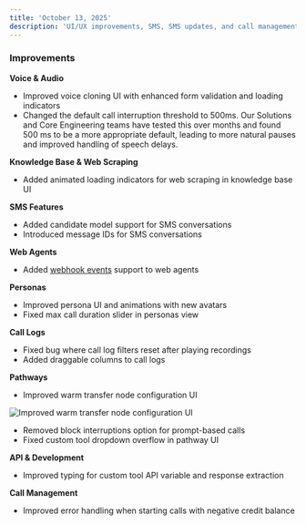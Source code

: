 ```yaml
---
title: 'October 13, 2025'
description: 'UI/UX improvements, SMS, SMS updates, and call management enhancements'
---
```


### Improvements

**Voice & Audio**
- Improved voice cloning UI with enhanced form validation and loading indicators
- Changed the default call interruption threshold to 500ms. Our Solutions and Core Engineering teams have tested this over months and found 500 ms to be a more appropriate default, leading to more natural pauses and improved handling of speech delays.

**Knowledge Base & Web Scraping**
- Added animated loading indicators for web scraping in knowledge base UI

**SMS Features**
- Added candidate model support for SMS conversations
- Introduced message IDs for SMS conversations

**Web Agents**
- Added [webhook events](/api-v1/post/calls#param-webhook-events) support to web agents

**Personas**
- Improved persona UI and animations with new avatars
- Fixed max call duration slider in personas view

**Call Logs**
- Fixed bug where call log filters reset after playing recordings
- Added draggable columns to call logs

**Pathways**
- Improved warm transfer node configuration UI

<Accordion title="View warm transfer UI improvements">
  <img 
    src="../changelog_assets/10_13_2025/warm_transfer_ui.jpeg" 
    style={{ width: "100%", borderRadius: "0.5rem", marginTop: "1rem", marginBottom: "1rem" }}
    alt="Improved warm transfer node configuration UI"
  />
</Accordion>

- Removed block interruptions option for prompt-based calls
- Fixed custom tool dropdown overflow in pathway UI

**API & Development**
- Improved typing for custom tool API variable and response extraction

**Call Management**
- Improved error handling when starting calls with negative credit balance